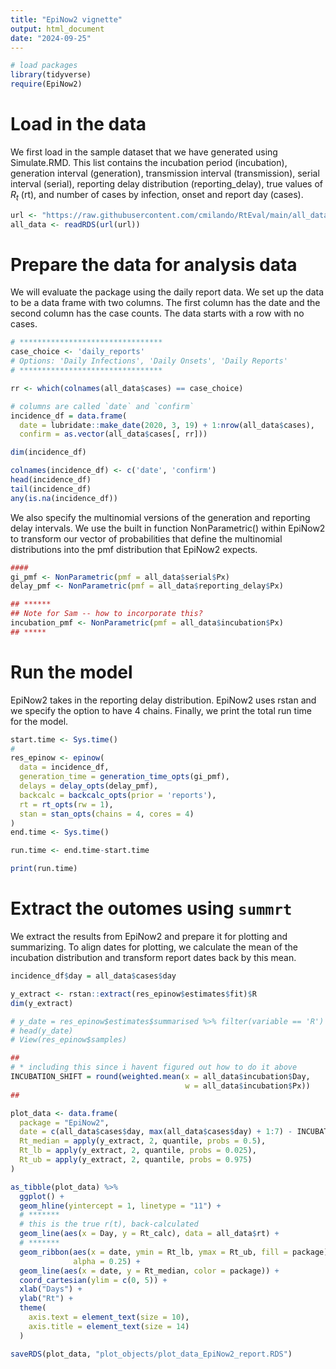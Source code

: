 ```yaml
---
title: "EpiNow2 vignette"
output: html_document
date: "2024-09-25"
---
```


```r
# load packages
library(tidyverse)
require(EpiNow2)
```

# Load in the data
We first load in the sample dataset that we have generated using Simulate.RMD. This list contains the incubation period (incubation), generation interval (generation), transmission interval (transmission), serial interval (serial), reporting delay distribution (reporting_delay), true values of $R_t$ (rt), and number of cases by infection, onset and report day (cases).

```r

url <- "https://raw.githubusercontent.com/cmilando/RtEval/main/all_data.RDS"
all_data <- readRDS(url(url))
```

# Prepare the data for analysis data
We will evaluate the package using the daily report data. We set up the data to be a data frame with two columns. The first column has the date and the second column has the case counts. The data starts with a row with no cases.

```r
# ********************************
case_choice <- 'daily_reports'
# Options: 'Daily Infections', 'Daily Onsets', 'Daily Reports'
# ********************************

rr <- which(colnames(all_data$cases) == case_choice)

# columns are called `date` and `confirm`
incidence_df = data.frame(
  date = lubridate::make_date(2020, 3, 19) + 1:nrow(all_data$cases),
  confirm = as.vector(all_data$cases[, rr]))

dim(incidence_df)

colnames(incidence_df) <- c('date', 'confirm')
head(incidence_df)
tail(incidence_df)
any(is.na(incidence_df))
```

We also specify the multinomial versions of the generation and reporting delay intervals. We use the built in function NonParametric() within EpiNow2 to transform our vector of probabilities that define the multinomial distributions into the pmf distribution that EpiNow2 expects.

```r
####
gi_pmf <- NonParametric(pmf = all_data$serial$Px)
delay_pmf <- NonParametric(pmf = all_data$reporting_delay$Px)

## ******
## Note for Sam -- how to incorporate this?
incubation_pmf <- NonParametric(pmf = all_data$incubation$Px)
## *****

```

# Run the model
EpiNow2 takes in the reporting delay distribution. EpiNow2 uses rstan and we specify the option to have 4 chains. Finally, we print the total run time for the model.

```r
start.time <- Sys.time()
#
res_epinow <- epinow(
  data = incidence_df,
  generation_time = generation_time_opts(gi_pmf),
  delays = delay_opts(delay_pmf),
  backcalc = backcalc_opts(prior = 'reports'),
  rt = rt_opts(rw = 1),
  stan = stan_opts(chains = 4, cores = 4)
)
end.time <- Sys.time()

run.time <- end.time-start.time

print(run.time)

```

# Extract the outomes using `summrt`
We extract the results from EpiNow2 and prepare it for plotting and summarizing. To align dates for plotting, we calculate the mean of the incubation distribution and transform report dates back by this mean.

```r
incidence_df$day = all_data$cases$day

y_extract <- rstan::extract(res_epinow$estimates$fit)$R
dim(y_extract)

# y_date = res_epinow$estimates$summarised %>% filter(variable == 'R')
# head(y_date)
# View(res_epinow$samples)

##
# * including this since i havent figured out how to do it above
INCUBATION_SHIFT = round(weighted.mean(x = all_data$incubation$Day,
                                       w = all_data$incubation$Px))
##

plot_data <- data.frame(
  package = "EpiNow2",
  date = c(all_data$cases$day, max(all_data$cases$day) + 1:7) - INCUBATION_SHIFT,
  Rt_median = apply(y_extract, 2, quantile, probs = 0.5),
  Rt_lb = apply(y_extract, 2, quantile, probs = 0.025),
  Rt_ub = apply(y_extract, 2, quantile, probs = 0.975)
)

as_tibble(plot_data) %>%
  ggplot() +
  geom_hline(yintercept = 1, linetype = "11") +
  # *******
  # this is the true r(t), back-calculated
  geom_line(aes(x = Day, y = Rt_calc), data = all_data$rt) +
  # *******
  geom_ribbon(aes(x = date, ymin = Rt_lb, ymax = Rt_ub, fill = package),
              alpha = 0.25) +
  geom_line(aes(x = date, y = Rt_median, color = package)) +
  coord_cartesian(ylim = c(0, 5)) +
  xlab("Days") +
  ylab("Rt") +
  theme(
    axis.text = element_text(size = 10),
    axis.title = element_text(size = 14)
  )

saveRDS(plot_data, "plot_objects/plot_data_EpiNow2_report.RDS")


```


